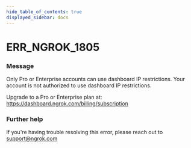 ```yaml
---
hide_table_of_contents: true
displayed_sidebar: docs
---
```



# ERR_NGROK_1805

### Message

Only Pro or Enterprise accounts can use dashboard IP restrictions.
Your account is not authorized to use dashboard IP restrictions.

Upgrade to a Pro or Enterprise plan at: https://dashboard.ngrok.com/billing/subscription

<ErrorDetails error="err_ngrok_1805" />

### Further help

If you're having trouble resolving this error, please reach out to [support@ngrok.com](mailto:support@ngrok.com?subject=Help%20with%20ERR_NGROK_1805)
